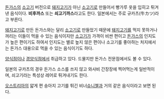 [[돈가스]]의 [[소고기]] 버전으로 [[돼지고기]]가 아닌 [[소고기]]로 만들어서 빵가루 옷을 입히고 튀겨낸 음식이다. '''비후까스''' 또는 '''쇠고기까스'''라고도 한다. 일본에서는 주로 규카츠(牛カツ)라고 부른다. 

[[돼지고기]]로 만든 돈가스와는 달리 [[소고기]]로 만들었기 때문에 [[돼지고기]]를 먹지 못하거나 꺼리는 이들이 먹을 수 있는 음식이지만 [[소고기]]가 가격이 비싼 편이고 [[돈가스]]의 인지도가 높은 편이기도 하여서 인지도는 별로 높지 않은 편이나 소고기를 좋아하는 처지에서는 돈가스 대용으로 먹을 수 있는 음식이기도 하다. 

[[양식]]점이나 [[경양식]]점에서 취급하고 있다. 드물지만 돈가스 전문점에서도 볼 수 있다.

일본의 규카츠의 경우 돈가스 소스를 쓰지 않고 와사비 간장장에 찍어먹는게 일반적이며, 쇠고기라는 특성상 레어로 튀겨내기도 한다.

[[오스트리아]]의 얇게 편 송아지 고기를 튀긴 비너[[슈니첼]]과 거의 같은 음식이라고 보면 된다. 
